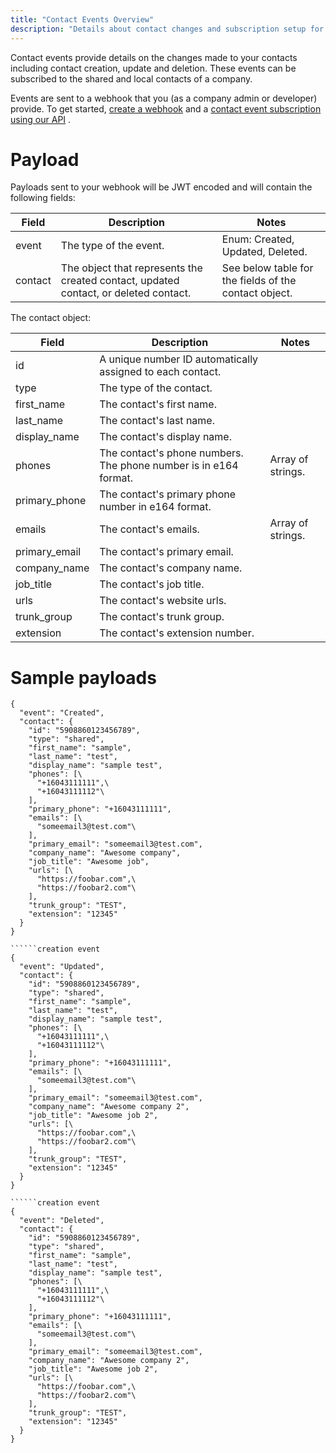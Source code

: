 ```yaml
---
title: "Contact Events Overview"
description: "Details about contact changes and subscription setup for webhooks"
---
```

Contact events provide details on the changes made to your contacts including contact creation, update and deletion. These events can be subscribed to the shared and local contacts of a company.

Events are sent to a webhook that you (as a company admin or developer) provide. To get started, [create a webhook](/reference/webhookscreate)
 and a [contact event subscription using our API](/reference/webhook_contact_event_subscriptioncreate)
.

# Payload

Payloads sent to your webhook will be JWT encoded and will contain the following fields:

| Field | Description | Notes |
| --- | --- | --- |
| event | The type of the event. | Enum: Created, Updated, Deleted. |
| contact | The object that represents the created contact, updated contact, or deleted contact. | See below table for the fields of the contact object. |

The contact object:

| Field | Description | Notes |
| --- | --- | --- |
| id  | A unique number ID automatically assigned to each contact. |     |
| type | The type of the contact. |     |
| first\_name | The contact's first name. |     |
| last\_name | The contact's last name. |     |
| display\_name | The contact's display name. |     |
| phones | The contact's phone numbers. The phone number is in e164 format. | Array of strings. |
| primary\_phone | The contact's primary phone number in e164 format. |     |
| emails | The contact's emails. | Array of strings. |
| primary\_email | The contact's primary email. |     |
| company\_name | The contact's company name. |     |
| job\_title | The contact's job title. |     |
| urls | The contact's website urls. |     |
| trunk\_group | The contact's trunk group. |     |
| extension | The contact's extension number. |     |

# Sample payloads

```creation event
{
  "event": "Created",
  "contact": {
    "id": "5908860123456789",
    "type": "shared",
    "first_name": "sample",
    "last_name": "test",
    "display_name": "sample test",
    "phones": [\
      "+16043111111",\
      "+16043111112"\
    ],
    "primary_phone": "+16043111111",
    "emails": [\
      "someemail3@test.com"\
    ],
    "primary_email": "someemail3@test.com",
    "company_name": "Awesome company",
    "job_title": "Awesome job",
    "urls": [\
      "https://foobar.com",\
      "https://foobar2.com"\
    ],
    "trunk_group": "TEST",
    "extension": "12345"
  }
}

``````creation event
{
  "event": "Updated",
  "contact": {
    "id": "5908860123456789",
    "type": "shared",
    "first_name": "sample",
    "last_name": "test",
    "display_name": "sample test",
    "phones": [\
      "+16043111111",\
      "+16043111112"\
    ],
    "primary_phone": "+16043111111",
    "emails": [\
      "someemail3@test.com"\
    ],
    "primary_email": "someemail3@test.com",
    "company_name": "Awesome company 2",
    "job_title": "Awesome job 2",
    "urls": [\
      "https://foobar.com",\
      "https://foobar2.com"\
    ],
    "trunk_group": "TEST",
    "extension": "12345"
  }
}

``````creation event
{
  "event": "Deleted",
  "contact": {
    "id": "5908860123456789",
    "type": "shared",
    "first_name": "sample",
    "last_name": "test",
    "display_name": "sample test",
    "phones": [\
      "+16043111111",\
      "+16043111112"\
    ],
    "primary_phone": "+16043111111",
    "emails": [\
      "someemail3@test.com"\
    ],
    "primary_email": "someemail3@test.com",
    "company_name": "Awesome company 2",
    "job_title": "Awesome job 2",
    "urls": [\
      "https://foobar.com",\
      "https://foobar2.com"\
    ],
    "trunk_group": "TEST",
    "extension": "12345"
  }
}

```